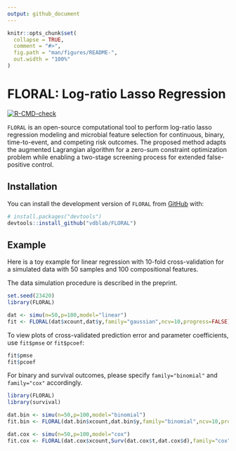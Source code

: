 ```yaml
---
output: github_document
---
```


<!-- README.md is generated from README.Rmd. Please edit that file -->

```r
knitr::opts_chunk$set(
  collapse = TRUE,
  comment = "#>",
  fig.path = "man/figures/README-",
  out.width = "100%"
)
```

# FLORAL: Log-ratio Lasso Regression

<!-- badges: start -->
[![R-CMD-check](https://github.com/vdblab/FLORAL/actions/workflows/R-CMD-check.yaml/badge.svg)](https://github.com/vdblab/FLORAL/actions/workflows/R-CMD-check.yaml)
<!-- badges: end -->

`FLORAL` is an open-source computational tool to perform log-ratio lasso regression modeling and microbial feature selection for continuous, binary, time-to-event, and competing risk outcomes. The proposed method adapts the augmented Lagrangian algorithm for a zero-sum constraint optimization problem while enabling a two-stage screening process for extended false-positive control.

## Installation

You can install the development version of `FLORAL` from [GitHub](https://github.com/) with:

``` r
# install.packages("devtools")
devtools::install_github("vdblab/FLORAL")
```

## Example

Here is a toy example for linear regression with 10-fold cross-validation for a simulated data with 50 samples and 100 compositional features.

The data simulation procedure is described in the preprint.

```r

set.seed(23420)
library(FLORAL)

dat <- simu(n=50,p=100,model="linear")
fit <- FLORAL(dat$xcount,dat$y,family="gaussian",ncv=10,progress=FALSE)

```

To view plots of cross-validated prediction error and parameter coefficients, use `fit$pmse` or `fit$pcoef`:

```r
fit$pmse
fit$pcoef
```

For binary and survival outcomes, please specify `family="binomial"` and `family="cox"` accordingly. 

```r

library(FLORAL)
library(survival)

dat.bin <- simu(n=50,p=100,model="binomial")
fit.bin <- FLORAL(dat.bin$xcount,dat.bin$y,family="binomial",ncv=10,progress=FALSE)

dat.cox <- simu(n=50,p=100,model="cox")
fit.cox <- FLORAL(dat.cox$xcount,Surv(dat.cox$t,dat.cox$d),family="cox",ncv=10,progress=FALSE)

```